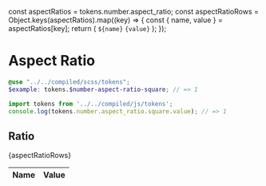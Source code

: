 const aspectRatios = tokens.number.aspect_ratio;
const aspectRatioRows = Object.keys(aspectRatios).map((key) => {
  const { name, value } = aspectRatios[key];
  return (
    <tr key={name}>
      <td>
        <code>${name}</code>
      </td>
      <td>
        <code>{value}</code>
      </td>
    </tr>
  );
});

<Meta title="Design/Tokens/Aspect Ratio" />

# Aspect Ratio

```scss
@use "../../compiled/scss/tokens";
$example: tokens.$number-aspect-ratio-square; // => 1
```

```javascript
import tokens from '../../compiled/js/tokens';
console.log(tokens.number.aspect_ratio.square.value); // => 1
```

## Ratio

<table>
  <thead>
    <tr>
      <th style={{ width: '10%' }}>Name</th>
      <th>Value</th>
    </tr>
  </thead>
  <tbody>{aspectRatioRows}</tbody>
</table>
